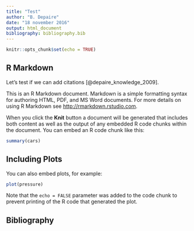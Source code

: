 ---
title: "Test"
author: "B. Depaire"
date: "18 november 2016"
output: html_document
bibliography: bibliography.bib
---

```{r setup, include=FALSE}
knitr::opts_chunk$set(echo = TRUE)
```

## R Markdown

Let's test if we can add citations [@depaire_knowledge_2009].

This is an R Markdown document. Markdown is a simple formatting syntax for authoring HTML, PDF, and MS Word documents. For more details on using R Markdown see <http://rmarkdown.rstudio.com>.

When you click the **Knit** button a document will be generated that includes both content as well as the output of any embedded R code chunks within the document. You can embed an R code chunk like this:

```{r cars}
summary(cars)
```

## Including Plots

You can also embed plots, for example:

```{r pressure, echo=FALSE}
plot(pressure)
```

Note that the `echo = FALSE` parameter was added to the code chunk to prevent printing of the R code that generated the plot.

## Bibliography
